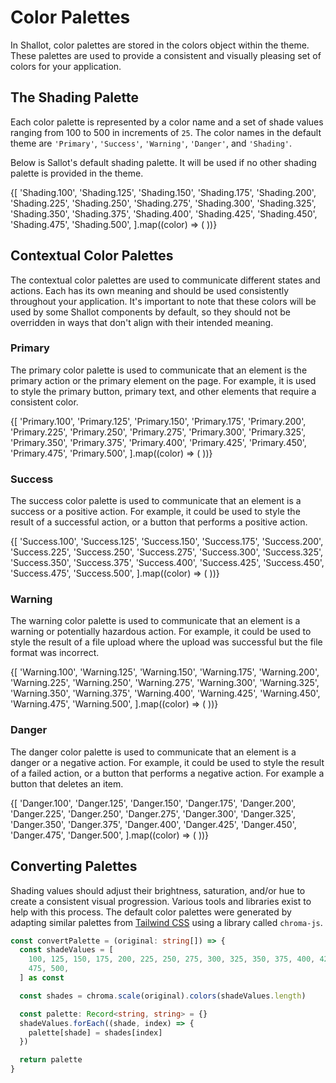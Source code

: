 
<Meta title="🎨 Theme / Colors" />

# Color Palettes

In Shallot, color palettes are stored in the colors object within the theme. These palettes are used to provide a consistent and visually pleasing set of colors for your application.

## The Shading Palette

Each color palette is represented by a color name and a set of shade values ranging from 100 to 500 in increments of `25`. The color names in the default theme are `'Primary'`, `'Success'`, `'Warning'`, `'Danger'`, and `'Shading'`.

Below is Sallot's default shading palette. It will be used if no other shading palette is provided in the theme.

<Canvas>
  <ThemeProvider theme={makeTheme()}>
    <Row>
      {[
        'Shading.100',
        'Shading.125',
        'Shading.150',
        'Shading.175',
        'Shading.200',
        'Shading.225',
        'Shading.250',
        'Shading.275',
        'Shading.300',
        'Shading.325',
        'Shading.350',
        'Shading.375',
        'Shading.400',
        'Shading.425',
        'Shading.450',
        'Shading.475',
        'Shading.500',
      ].map((color) => (
        <Box
          key={color}
          shallot={{
            backgroundColor: getColorShade(color),
            height: getUnits(5),
            display: 'flex',
            flexGrow: 1,
            flexShrink: 1,
          }}
        />
      ))}
    </Row>
  </ThemeProvider>
</Canvas>

## Contextual Color Palettes

The contextual color palettes are used to communicate different states and actions. Each has its own meaning and should be used consistently throughout your application. It's important to note that these colors will be used by some Shallot components by default, so they should not be overridden in ways that don't align with their intended meaning.

### Primary

The primary color palette is used to communicate that an element is the primary action or the primary element on the page. For example, it is used to style the primary button, primary text, and other elements that require a consistent color.

<Canvas>
  <ThemeProvider theme={makeTheme()}>
    <Row>
      {[
        'Primary.100',
        'Primary.125',
        'Primary.150',
        'Primary.175',
        'Primary.200',
        'Primary.225',
        'Primary.250',
        'Primary.275',
        'Primary.300',
        'Primary.325',
        'Primary.350',
        'Primary.375',
        'Primary.400',
        'Primary.425',
        'Primary.450',
        'Primary.475',
        'Primary.500',
      ].map((color) => (
        <Box
          key={color}
          shallot={{
            backgroundColor: getColorShade(color),
            height: getUnits(5),
            display: 'flex',
            flexGrow: 1,
            flexShrink: 1,
          }}
        />
      ))}
    </Row>
  </ThemeProvider>
</Canvas>

### Success

The success color palette is used to communicate that an element is a success or a positive action. For example, it could be used to style the result of a successful action, or a button that performs a positive action.

<Canvas>
  <ThemeProvider theme={makeTheme()}>
    <Row>
      {[
        'Success.100',
        'Success.125',
        'Success.150',
        'Success.175',
        'Success.200',
        'Success.225',
        'Success.250',
        'Success.275',
        'Success.300',
        'Success.325',
        'Success.350',
        'Success.375',
        'Success.400',
        'Success.425',
        'Success.450',
        'Success.475',
        'Success.500',
      ].map((color) => (
        <Box
          key={color}
          shallot={{
            backgroundColor: getColorShade(color),
            height: getUnits(5),
            display: 'flex',
            flexGrow: 1,
            flexShrink: 1,
          }}
        />
      ))}
    </Row>
  </ThemeProvider>
</Canvas>

### Warning

The warning color palette is used to communicate that an element is a warning or potentially hazardous action. For example, it could be used to style the result of a file upload where the upload was successful but the file format was incorrect.

<Canvas>
  <ThemeProvider theme={makeTheme()}>
    <Row>
      {[
        'Warning.100',
        'Warning.125',
        'Warning.150',
        'Warning.175',
        'Warning.200',
        'Warning.225',
        'Warning.250',
        'Warning.275',
        'Warning.300',
        'Warning.325',
        'Warning.350',
        'Warning.375',
        'Warning.400',
        'Warning.425',
        'Warning.450',
        'Warning.475',
        'Warning.500',
      ].map((color) => (
        <Box
          key={color}
          shallot={{
            backgroundColor: getColorShade(color),
            height: getUnits(5),
            display: 'flex',
            flexGrow: 1,
            flexShrink: 1,
          }}
        />
      ))}
    </Row>
  </ThemeProvider>
</Canvas>

### Danger

The danger color palette is used to communicate that an element is a danger or a negative action. For example, it could be used to style the result of a failed action, or a button that performs a negative action. For example a button that deletes an item.

<Canvas>
  <ThemeProvider theme={makeTheme()}>
    <Row>
      {[
        'Danger.100',
        'Danger.125',
        'Danger.150',
        'Danger.175',
        'Danger.200',
        'Danger.225',
        'Danger.250',
        'Danger.275',
        'Danger.300',
        'Danger.325',
        'Danger.350',
        'Danger.375',
        'Danger.400',
        'Danger.425',
        'Danger.450',
        'Danger.475',
        'Danger.500',
      ].map((color) => (
        <Box
          key={color}
          shallot={{
            backgroundColor: getColorShade(color),
            height: getUnits(5),
            display: 'flex',
            flexGrow: 1,
            flexShrink: 1,
          }}
        />
      ))}
    </Row>
  </ThemeProvider>
</Canvas>

## Converting Palettes

Shading values should adjust their brightness, saturation, and/or hue to create a consistent visual progression. Various tools and libraries exist to help with this process. The default color palettes were generated by adapting similar palettes from [Tailwind CSS](https://tailwindui.com/) using a library called `chroma-js`.

```ts
const convertPalette = (original: string[]) => {
  const shadeValues = [
    100, 125, 150, 175, 200, 225, 250, 275, 300, 325, 350, 375, 400, 425, 450,
    475, 500,
  ] as const

  const shades = chroma.scale(original).colors(shadeValues.length)

  const palette: Record<string, string> = {}
  shadeValues.forEach((shade, index) => {
    palette[shade] = shades[index]
  })

  return palette
}
```
